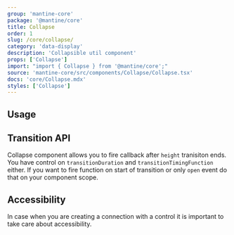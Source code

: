 ```yaml
---
group: 'mantine-core'
package: '@mantine/core'
title: Collapse
order: 1
slug: /core/collapse/
category: 'data-display'
description: 'Collapsible util component'
props: ['Collapse']
import: "import { Collapse } from '@mantine/core';"
source: 'mantine-core/src/components/Collapse/Collapse.tsx'
docs: 'core/Collapse.mdx'
styles: ['Collapse']
---
```



## Usage

<Demo data={CollapseDemos.usage} />

## Transition API

Collapse component allows you to fire callback after `height` tranisiton ends.
You have control on `transitionDuration` and `transitionTimingFunction` either.
If you want to fire function on start of transition or only `open` event do that on your component scope.

<Demo data={CollapseDemos.transition} />

## Accessibility

In case when you are creating a connection with a control it is important to take care about accessibility.

<Demo data={CollapseDemos.accessibility} />
